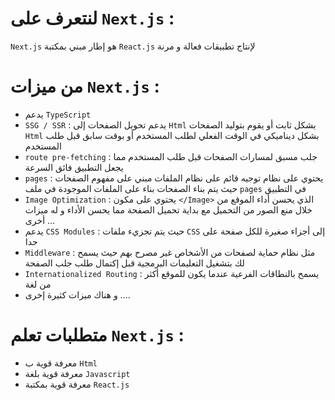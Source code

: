 
<PageTutorial apiLocalUrl='next'>
<div className='mdx'>

# لنتعرف على `Next.js` :

`Next.js` هو إطار مبني بمكتبة `React.js`  لإنتاج تطبيقات فعالة و مرنة

# من ميزات `Next.js` :

* يدعم `TypeScript`
* `SSG / SSR` : يدعم تحويل الصفحات إلى `Html` بشكل ثابت أو يقوم بتوليد الصفحات `Html` بشكل ديناميكي في الوقت الفعلي لطلب المستخدم أو بوقت سابق قبل طلب المستخدم
* `route pre-fetching` : جلب مسبق لمسارات الصفحات قبل طلب المستخدم مما يجعل التطبيق فائق السرعة
* `pages` : يحتوي على نظام توجيه قائم على نظام الملفات مبني على مفهوم الصفحات حيث يتم بناء الصفحات بناء على الملفات الموجودة في ملف `pages` في التطبيق
* `Image Optimization` : يحتوي على مكون `</Image>`  الذي يحسن أداء الموقع من خلال منع الصور من التحميل مع بداية تحميل الصفحة مما يحسن الأداء و له ميزات أخرى ...
* يدعم `CSS Modules` : حيث يتم تجزيء ملفات `CSS` إلى أجزاء صغيرة للكل صفحة على حدا
* `Middleware` : مثل نظام حماية لصفحات من الأشخاص غير مصرح بهم حيث يسمح لك بتشغيل التعليمات البرمجية قبل إكتمال طلب جلب الصفحة
* `Internationalized Routing` : يسمح بالنطاقات الفرعية عندما يكون للموقع أكثر من لغة
* و هناك ميزات كثيرة إخرى ....

# متطلبات تعلم `Next.js` :

* معرفة قوية ب `Html`
* معرفة قوية بلغة `Javascript`
* معرفة قوية بمكتبة `React.js`

</div>
</PageTutorial>